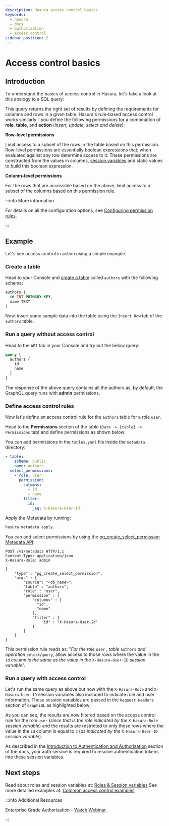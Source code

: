 ```yaml
---
description: Hasura access control basics
keywords:
  - hasura
  - docs
  - authorization
  - access control
sidebar_position: 2
---
```



# Access control basics

## Introduction

To understand the basics of access control in Hasura, let's take a look at this analogy to a SQL query:

<Thumbnail src="/img/auth/permissions-rule-analogy.png" alt="Understanding access control in Hasura" width="700px" />

This query returns the right set of results by defining the requirements for columns and rows in a given table. Hasura's
rule-based access control works similarly - you define the following permissions for a combination of **role**,
**table**, and **action** (_insert, update, select and delete_):

**Row-level permissions**

Limit access to a subset of the rows in the table based on this permission. Row-level permissions are essentially
boolean expressions that; when evaluated against any row determine access to it. These permissions are constructed from
the values in columns, [session variables](/auth/authorization/roles-variables.mdx) and static values to build this
boolean expression.

**Column-level permissions**

For the rows that are accessible based on the above, limit access to a subset of the columns based on this permission
rule.

:::info More information

For details on all the configuration options, see
[Configuring permission rules](/auth/authorization/permission-rules.mdx).

:::

## Example

Let's see access control in action using a simple example.

### Create a table

Head to your Console and [create a table](/schema/postgres/tables.mdx#pg-create-tables) called `authors` with the
following schema:

```sql
authors (
  id INT PRIMARY KEY,
  name TEXT
)
```

Now, insert some sample data into the table using the `Insert Row` tab of the `authors` table.

### Run a query **without** access control

Head to the `API` tab in your Console and try out the below query:

```graphql
query {
  authors {
    id
    name
  }
}
```

The response of the above query contains all the authors as, by default, the GraphQL query runs with **admin**
permissions.

<Thumbnail src="/img/auth/fetch-authors.png" alt="Run a query without access control" width="1200px" />

### Define access control rules

Now let's define an access control rule for the `authors` table for a role `user`.

<Tabs groupId="user-preference" className="api-tabs">
<TabItem value="console" label="Console">

Head to the **Permissions** section of the table (`Data -> [table] -> Permissions` tab) and define permissions as shown
below:

<Thumbnail src="/img/auth/permission-basics-simple-example.png" alt="Define access control rules" width="1100px" />

</TabItem>
<TabItem value="cli" label="CLI">

You can add permissions in the `tables.yaml` file inside the `metadata` directory:

```yaml {4-12}
- table:
    schema: public
    name: authors
  select_permissions:
    - role: user
      permission:
        columns:
          - id
          - name
        filter:
          id:
            _eq: X-Hasura-User-Id
```

Apply the Metadata by running:

```bash
hasura metadata apply
```

</TabItem>
<TabItem value="api" label="API">

You can add select permissions by using the
[pg_create_select_permission Metadata API](/api-reference/metadata-api/permission.mdx#metadata-pg-create-select-permission):

```http
POST /v1/metadata HTTP/1.1
Content-Type: application/json
X-Hasura-Role: admin

{
    "type" : "pg_create_select_permission",
    "args" : {
        "source": "<db_name>",
        "table" : "authors",
        "role" : "user",
        "permission" : {
            "columns" : [
              "id",
              "name"
            ],
            "filter" : {
                "id" : "X-Hasura-User-Id"
            }
        }
    }
}
```

</TabItem>
</Tabs>

This permission rule reads as: "_For the role_ `user` _, table_ `authors` _and operation_ `select`/`query`, allow access
to those rows where the value in the `id` _column is the same as the value in the_ `X-Hasura-User-ID` _session
variable_".

### Run a query **with** access control

Let's run the same query as above but now with the `X-Hasura-Role` and `X-Hasura-User-ID` session variables also
included to indicate role and user information. These session variables are passed in the `Request Headers` section of
`GraphiQL` as highlighted below:

<Thumbnail
  src="/img/auth/permission-basics-query-with-access-control.png"
  alt="Run a query with access control"
  width="1200px"
/>

As you can see, the results are now filtered based on the access control rule for the role `user` (_since that is the
role indicated by the_ `X-Hasura-Role` _session variable_) and the results are restricted to only those rows where the
value in the `id` column is equal to `3` (_as indicated by the_ `X-Hasura-User-ID` _session variable_).

As described in the [Introduction to Authentication and Authorization](/auth/authorization/index.mdx) section of the
docs, your auth service is required to resolve authentication tokens into these session variables.

## Next steps

Read about roles and session variables at: [Roles & Session variables](/auth/authorization/roles-variables.mdx) See more
detailed examples at: [Common access control examples](/auth/authorization/common-roles-auth-examples.mdx)

:::info Additional Resources

Enterprise Grade Authorization -
[Watch Webinar](https://hasura.io/events/webinar/authorization-modeling-hasura/?pg=docs&plcmt=body&cta=watch-webinar&tech=).

:::
